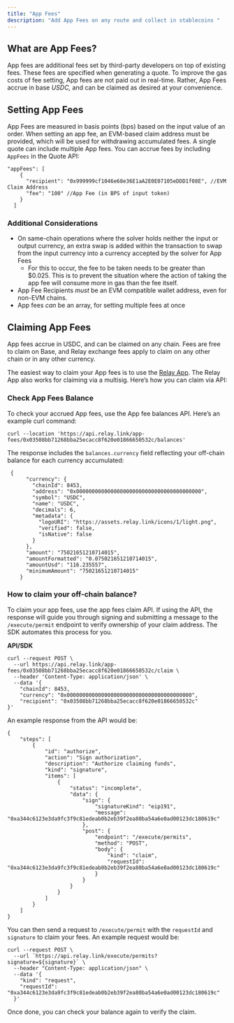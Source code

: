 ```yaml
---
title: "App Fees"
description: "Add App Fees on any route and collect in stablecoins "
---
```


## What are App Fees?

App fees are additional fees set by third-party developers on top of existing fees. These fees are specified when generating a quote. To improve the gas costs of fee setting, App fees are not paid out in real-time. Rather, App Fees accrue in base _USDC,_ and can be claimed as desired at your convenience.

## Setting App Fees

App Fees are measured in basis points (bps) based on the input value of an order. When setting an app fee, an EVM-based claim address must be provided, which will be used for withdrawing accumulated fees. A single quote can include multiple App fees. You can accrue fees by including `AppFees` in the Quote API:

```tsx
"appFees": [
    {
      "recipient": "0x999999cf1046e68e36E1aA2E0E07105eDDD1f08E", //EVM Claim Address
      "fee": "100" //App Fee (in BPS of input token)
    }
  ]
```

### Additional Considerations

- On same-chain operations where the solver holds neither the input or output currency, an extra swap is added within the transaction to swap from the input currency into a currency accepted by the solver for App Fees
  - For this to occur, the fee to be taken needs to be greater than $0.025. This is to prevent the situation where the action of taking the app fee will consume more in gas than the fee itself.
- App Fee Recipients _must_ be an EVM compatible wallet address, even for non-EVM chains.
- App fees _can_ be an array, for setting multiple fees at once

## Claiming App Fees

App fees accrue in USDC, and can be claimed on any chain. Fees are free to claim on Base, and Relay exchange fees apply to claim on any other chain or in any other currency.

The easiest way to claim your App fees is to use the [Relay App](https://relay.link/claim-app-fees). The Relay App also works for claiming via a multisig. Here’s how you can claim via API:

### Check App Fees Balance

To check your accrued App fees, use the App fee balances API. Here’s an example curl command:

```
curl --location 'https://api.relay.link/app-fees/0x03508bb71268bba25ecacc8f620e01866650532c/balances'
```

The response includes the `balances.currency` field reflecting your off-chain balance for each currency accumulated:

```
 {
      "currency": {
        "chainId": 8453,
        "address": "0x0000000000000000000000000000000000000000",
        "symbol": "USDC",
        "name": "USDC",
        "decimals": 6,
        "metadata": {
          "logoURI": "https://assets.relay.link/icons/1/light.png",
          "verified": false,
          "isNative": false
        }
      },
      "amount": "75021651210714015",
      "amountFormatted": "0.075021651210714015",
      "amountUsd": "116.235557",
      "minimumAmount": "75021651210714015"
    }
```

### **How to claim your off-chain balance?**

To claim your app fees, use the app fees claim API. If using the API, the response will guide you through signing and submitting a message to the `/execute/permit` endpoint to verify ownership of your claim address. The SDK automates this process for you.

**API/SDK**

```
curl --request POST \
  --url https://api.relay.link/app-fees/0x03508bb71268bba25ecacc8f620e01866650532c/claim \
  --header 'Content-Type: application/json' \
  --data '{
    "chainId": 8453,
    "currency": "0x0000000000000000000000000000000000000000",
    "recipient": "0x03508bb71268bba25ecacc8f620e01866650532c"
}'
```

An example response from the API would be:

```
{
    "steps": [
        {
            "id": "authorize",
            "action": "Sign authorization",
            "description": "Authorize claiming funds",
            "kind": "signature",
            "items": [
                {
                    "status": "incomplete",
                    "data": {
                        "sign": {
                            "signatureKind": "eip191",
                            "message": "0xa344c6123e3da9fc3f9c81edeab0b2eb39f2ea80ba54a6e0ad00123dc180619c"
                        },
                        "post": {
                            "endpoint": "/execute/permits",
                            "method": "POST",
                            "body": {
                                "kind": "claim",
                                "requestId": "0xa344c6123e3da9fc3f9c81edeab0b2eb39f2ea80ba54a6e0ad00123dc180619c"
                            }
                        }
                    }
                }
            ]
        }
    ]
}
```

You can then send a request to `/execute/permit` with the `requestId` and `signature` to claim your fees. An example request would be:

```
curl --request POST \
  --url `https://api.relay.link/execute/permits?signature=${signature}` \
  --header "Content-Type: application/json" \
  --data '{
    "kind": "request",
    "requestId": "0xa344c6123e3da9fc3f9c81edeab0b2eb39f2ea80ba54a6e0ad00123dc180619c"
  }'
```

Once done, you can check your balance again to verify the claim.
